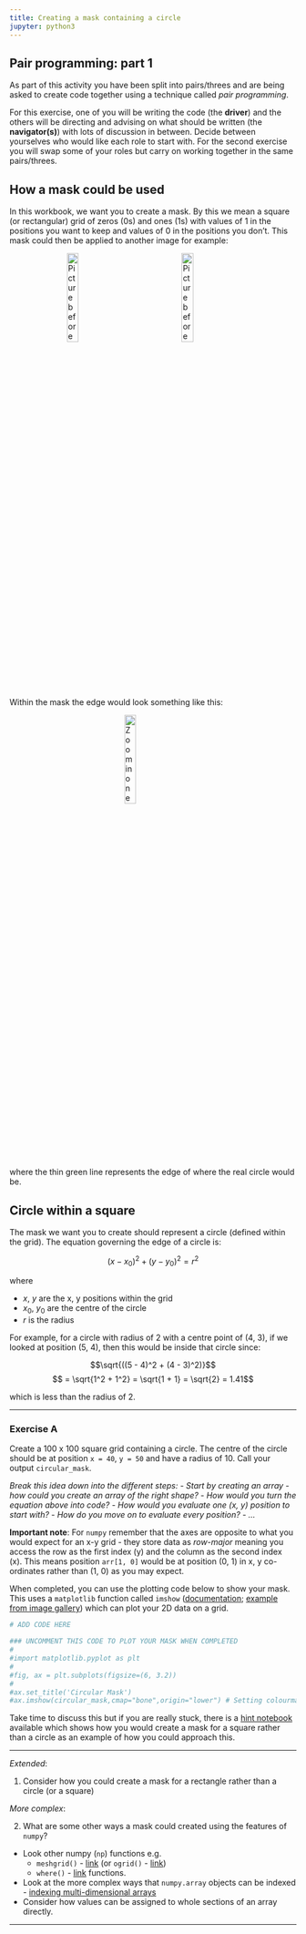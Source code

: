 ```yaml
---
title: Creating a mask containing a circle
jupyter: python3
---
```



## Pair programming: part 1


As part of this activity you have been split into pairs/threes and are being asked to create code together using a technique called *pair programming*.

For this exercise, one of you will be writing the code (the **driver**) and the others will be directing and advising on what should be written (the **navigator(s)**) with lots of discussion in between. Decide between yourselves who would like each role to start with. For the second exercise  you will swap some of your roles but carry on working together in the same pairs/threes.

## How a mask could be used

In this workbook, we want you to create a mask. By this we mean a square (or rectangular) grid of zeros (0s) and ones (1s) with values of 1 in the positions you want to keep and values of 0 in the positions you don't. This mask could then be applied to another image for example:

<img src="images/Picture-before-mask.png" alt="Picture before mask" style="float:left;display:block;margin-left:auto;margin-right:auto;width:20%;padding-left:20%;padding-right:10%"/>
<img src="images/Picture-with-mask.png" alt="Picture before mask" style="float:left;display:block;margin-left:auto;margin-right:auto;width:20%;padding-left:10%;padding-right:20%"/>

Within the mask the edge would look something like this:

<img src="images/Zoom_in_edge_mask.png" alt="Zoom in on edge of circle mask" style="display:block;margin-left:auto;margin-right:auto;width:20%"/>

where the thin green line represents the edge of where the real circle would be.

## Circle within a square

The mask we want you to create should represent a circle (defined within the grid). The equation governing the edge of a circle is:

$$ (x-x_0)^2 + (y-y_0)^2 = r^2 $$

where

 - $x$, $y$ are the x, y positions within the grid
 - $x_0$, $y_0$ are the centre of the circle
 - $r$ is the radius

For example, for a circle with radius of 2 with a centre point of (4, 3), if we looked at position (5, 4), then this would be inside that circle since:

$$\sqrt{((5 - 4)^2 + (4 - 3)^2)}$$
$$ = \sqrt{1^2 + 1^2} = \sqrt{1 + 1} = \sqrt{2} = 1.41$$

which is less than the radius of 2.

---

### Exercise A

Create a 100 x 100 square grid containing a circle. The centre of the circle should be at position `x = 40`, `y = 50` and have a radius of 10. Call your output `circular_mask`.

*Break this idea down into the different steps:*
 - *Start by creating an array - how could you create an array of the right shape?*
 - *How would you turn the equation above into code?*
 - *How would you evaluate one (x, y) position to start with?*
 - *How do you move on to evaluate every position?*
 - *...*

**Important note**: For `numpy` remember that the axes are opposite to what you would expect for an x-y grid - they store data as *row-major* meaning you access the row as the first index (y) and the column as the second index (x). This means position `arr[1, 0]` would be at position (0, 1) in x, y co-ordinates rather than (1, 0) as you may expect.

When completed, you can use the plotting code below to show your mask. This uses a `matplotlib` function called `imshow` ([documentation](https://matplotlib.org/stable/api/_as_gen/matplotlib.pyplot.imshow.html); [example from image gallery](https://matplotlib.org/stable/gallery/images_contours_and_fields/image_demo.html)) which can plot your 2D data on a grid.

```python
# ADD CODE HERE


```

```python
### UNCOMMENT THIS CODE TO PLOT YOUR MASK WHEN COMPLETED
#
#import matplotlib.pyplot as plt
#
#fig, ax = plt.subplots(figsize=(6, 3.2))
#
#ax.set_title('Circular Mask')
#ax.imshow(circular_mask,cmap="bone",origin="lower") # Setting colourmap (cmap) and the position of 0,0 (origin) on the plot
```

Take time to discuss this but if you are really stuck, there is a [hint notebook](hint1_mask.qmd) available which shows how you would create a mask for a square rather than a circle as an example of how you could approach this.

---

*Extended*:

1. Consider how you could create a mask for a rectangle rather than a circle (or a square)

*More complex*:

2. What are some other ways a mask could created using the features of `numpy`?
 - Look other numpy (`np`) functions e.g.
    - `meshgrid()` - [link](https://numpy.org/doc/stable/reference/generated/numpy.meshgrid.html) (or `ogrid()` - [link](https://numpy.org/doc/stable/reference/generated/numpy.ogrid.html))
    - `where()` - [link](https://numpy.org/doc/stable/reference/generated/numpy.where.html) functions.
 - Look at the more complex ways that `numpy.array` objects can be indexed - [indexing multi-dimensional arrays](https://numpy.org/doc/stable/user/basics.indexing.html#indexing-multi-dimensional-arrays)
 - Consider how values can be assigned to whole sections of an array directly.

---

